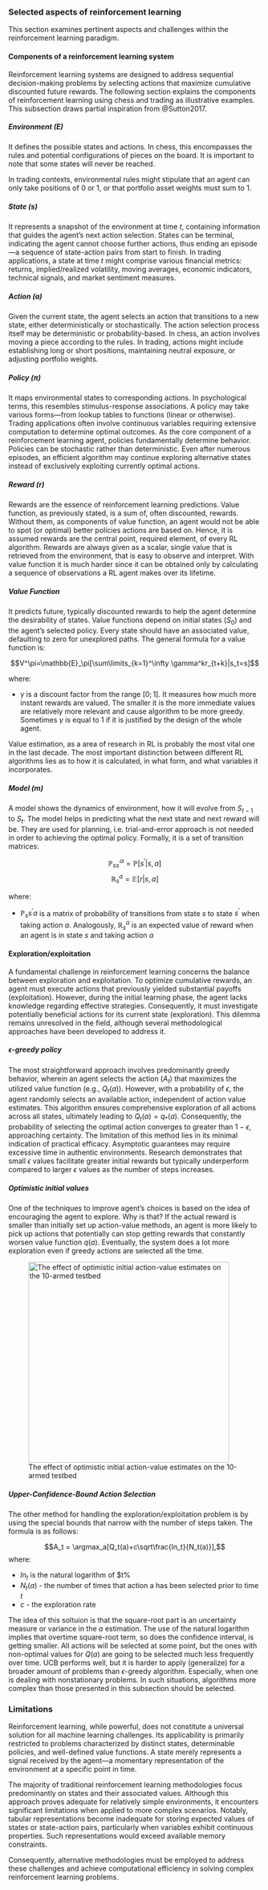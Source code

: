 ### Selected aspects of reinforcement learning

This section examines pertinent aspects and challenges within the reinforcement
learning paradigm.



#### Components of a reinforcement learning system

Reinforcement learning systems are designed to address sequential decision-making
problems by selecting actions that maximize cumulative discounted future rewards.
The following section explains the components of reinforcement learning using
chess and trading as illustrative examples. This subsection draws partial
inspiration from @Sutton2017.

##### Environment ($E$)

It defines the possible states and actions. In chess, this
encompasses the rules and potential configurations of pieces on the board. It is
important to note that some states will never be reached.

In trading contexts, environmental rules might stipulate that an agent can only take positions of 0 or
1, or that portfolio asset weights must sum to 1.


##### State ($s$)

It represents a snapshot of the environment at time $t$, containing
information that guides the agent's next action selection. States can be
terminal, indicating the agent cannot choose further actions, thus ending an
episode—a sequence of state-action pairs from start to finish.
In trading applications, a state at time $t$ might comprise various financial
metrics: returns, implied/realized volatility, moving averages, economic
indicators, technical signals, and market sentiment measures.

##### Action ($a$)

Given the current state, the agent selects an action that
transitions to a new state, either deterministically or stochastically. The
action selection process itself may be deterministic or probability-based. In
chess, an action involves moving a piece according to the rules. In trading,
actions might include establishing long or short positions, maintaining neutral
exposure, or adjusting portfolio weights.

##### Policy ($\pi$)

It maps environmental states to corresponding actions. In
psychological terms, this resembles stimulus-response associations. A policy may
take various forms—from lookup tables to functions (linear or otherwise).
Trading applications often involve continuous variables requiring extensive
computation to determine optimal outcomes. As the core component of a
reinforcement learning agent, policies fundamentally determine behavior.
Policies can be stochastic rather than deterministic. Even after numerous
episodes, an efficient algorithm may continue exploring alternative states
instead of exclusively exploiting currently optimal actions.


##### Reward ($r$)

Rewards are the essence of reinforcement learning predictions. Value function,
as previously stated, is a sum of, often discounted, rewards. Without them, as
components of value function, an agent would not be able to spot (or optimal)
better policies actions are based on. Hence, it is assumed rewards are the
central point, required element, of every RL algorithm.
Rewards are always given as a scalar, single value that is retrieved from the
environment, that is easy to observe and interpret. With value function it is
much harder since it can be obtained only by calculating a sequence of
observations a RL agent makes over its lifetime.

##### Value Function

It predicts future, typically discounted rewards to help the
agent determine the desirability of states. Value functions depend on initial
states ($S_0$) and the agent's selected policy. Every state should have an
associated value, defaulting to zero for unexplored paths. The general formula
for a value function is:

$$V^\pi=\mathbb{E}_\pi[\sum\limits_{k=1}^\infty \gamma^kr_{t+k}|s_t=s]$$

where:

* $\gamma$ is a discount factor from the range $[0; 1]$. It measures how much
more instant rewards are valued. The smaller it is the more immediate values are
relatively more relevant and cause algorithm to be more greedy. Sometimes
$\gamma$ is equal to 1 if it is justified by the design of the whole agent.

Value estimation, as a area of research in RL is probably the most vital one in
the last decade. The most important distinction between different RL algorithms
lies as to how it is calculated, in what form, and what variables it
incorporates.


##### Model ($m$)

A model shows the dynamics of environment, how it will evolve
from $S_{t-1}$ to $S_t$. The model helps in predicting what the next state and
next reward will be.
They are used for planning, i.e. trial-and-error approach is not needed in order
to achieving the optimal policy.
Formally, it is a set of transition matrices:

$$\mathbb{P}_{ss^{'}}^a=\mathbb{P}[s^{'}|s,a]$$
$$\mathbb{R}_s^a=\mathbb{E}[r|s,a]$$

where:

* $\mathbb{P}_ss^{'}{a}$ is a matrix of probability of transitions from state $s$
to state $s^{'}$ when taking action $a$. Analogously, $\mathbb{R}_{s}^a$ is an
expected value of reward when an agent is in state $s$ and taking action $a$



#### Exploration/exploitation

A fundamental challenge in reinforcement learning concerns the balance between
exploration and exploitation. To optimize cumulative rewards, an agent must
execute actions that previously yielded substantial payoffs (exploitation).
However, during the initial learning phase, the agent lacks knowledge regarding
effective strategies. Consequently, it must investigate potentially beneficial
actions for its current state (exploration). This dilemma remains unresolved
in the field, although several methodological approaches have been developed
to address it.

##### $\epsilon$-greedy policy

The most straightforward approach involves predominantly greedy behavior,
wherein an agent selects the action ($A_t$) that maximizes the utilized value
function (e.g., $Q_t(a)$). However, with a probability of $\epsilon$, the
agent randomly selects an available action, independent of action value
estimates. This algorithm ensures comprehensive exploration of all actions
across all states, ultimately leading to $Q_t(a)=q_*(a)$. Consequently, the
probability of selecting the optimal action converges to greater than
$1-\epsilon$, approaching certainty. The limitation of this method lies in its
minimal indication of practical efficacy. Asymptotic guarantees may require
excessive time in authentic environments. Research demonstrates that small
$\epsilon$ values facilitate greater initial rewards but typically underperform
compared to larger $\epsilon$ values as the number of steps increases.


##### Optimistic initial values

One of the techniques to improve agent's choices is based on the idea of
encouraging the agent to explore. Why is that? If the actual reward is smaller
than initially set up action-value methods, an agent is more likely to pick up
actions that potentially can stop getting rewards that constantly worsen value
function $q(a)$. Eventually, the system does a lot more exploration even if
greedy actions are selected all the time.

![The effect of optimistic initial action-value estimates on the 10-armed testbed](../../figures/optimistic_initial_values.png){width=400px; height=400px}


##### Upper-Confidence-Bound Action Selection

The other method for handling the exploration/exploitation problem is by using
the special bounds that narrow with the number of steps taken.
The formula is as follows:

$$A_t = \argmax_a[Q_t(a)+c\sqrt\frac{ln_t}{N_t(a)}],$$
where:

  * $ln_t$ is the natural logarithm of $t%
  * $N_t(a)$ - the number of times that action a has been selected prior to time
  $t$
  * $c$ - the exploration rate

The idea of this soltuion is that the square-root part is an uncertainty measure
or variance in the $a$ estimation.
The use of the natural logarithm implies that overtime square-root term, so does
the confidence interval, is getting smaller. All actions will be selected at some
point, but the ones with non-optimal values for $Q(a)$ are going to be selected
much less frequently over time.
UCB performs well, but it is harder to apply (generalize) for a broader amount
of problems than $\epsilon$-greedy algorithm. Especially, when one is dealing
with nonstationary problems. In such situations, algorithms more complex than
those presented in this subsection should be selected.

<!-- ![Average performance of UCB action selection on the 10-armed testbed](){width=400px; height=400px} -->
<!-- . As shown, UCB generally -->
<!-- performs better than "-greedy action selection, except in the first k steps, when it selects randomly among the -->
<!-- as-yet-untried actions. -->
<!-- In this part  -->



### Limitations
Reinforcement learning, while powerful, does not constitute a universal solution
for all machine learning challenges. Its applicability is primarily restricted
to problems characterized by distinct states, determinable policies, and
well-defined value functions. A state merely represents a signal received by
the agent—a momentary representation of the environment at a specific point
in time.

The majority of traditional reinforcement learning methodologies focus
predominantly on states and their associated values. Although this approach
proves adequate for relatively simple environments, it encounters significant
limitations when applied to more complex scenarios. Notably, tabular
representations become inadequate for storing expected values of states or
state-action pairs, particularly when variables exhibit continuous properties.
Such representations would exceed available memory constraints.

Consequently, alternative methodologies must be employed to address these
challenges and achieve computational efficiency in solving complex reinforcement
learning problems.
